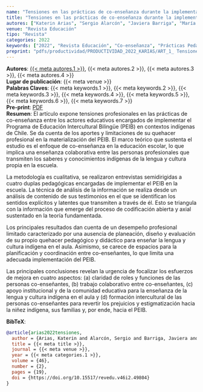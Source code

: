 ```yaml
---
name: "Tensiones en las prácticas de co-enseñanza durante la implementación de la educación intercultural bilingüe"
title: "Tensiones en las prácticas de co-enseñanza durante la implementación de la educación intercultural bilingüe"
autores: ["Katerin Arias", "Sergio Alarcón", "Javiera Barriga", "María Solís"]
venue: "Revista Educación"
tipo: "Revista"
categories: 2022
keywords: ["2022", "Revista Educación", "Co-enseñanza", "Prácticas Pedagógicas", "Educación Intercultural", "Lengua Indígena", "Cultura Indígena"]
preprint: "pdfs/productividad/PRODUCTIVIDAD_2022_KARIAS/ART_1_ Tensiones en la Co_enseñanza EIB_ARIAS ET AL_2022_WOS_SCIELO.pdf"
---
```

**Autores**: [{{< meta autores.1 >}}](../members/current/Katerin Arias.qmd), {{< meta autores.2 >}}, {{< meta autores.3 >}}, {{< meta autores.4 >}}    
**Lugar de publicación**: {{< meta venue >}}     
**Palabras Claves**: {{< meta keywords.1 >}}, {{< meta keywords.2 >}}, {{< meta keywords.3 >}}, {{< meta keywords.4 >}}, {{< meta keywords.5 >}}, {{< meta keywords.6 >}}, {{< meta keywords.7 >}}  
**Pre-print**: [PDF](../{{< meta preprint >}})    
**Resumen**: El artículo expone tensiones profesionales en las prácticas de co-enseñanza entre los actores educativos encargados de implementar el Programa de Educación Intercultural Bilingüe (PEIB) en contextos indígenas de Chile. Se da cuenta de los aportes y limitaciones de su quehacer profesional en la materialización del PEIB. El marco teórico que sustenta el estudio es el enfoque de co-enseñanza en la educación escolar, lo que implica una enseñanza colaborativa entre las personas profesionales que transmiten los saberes y conocimientos indígenas de la lengua y cultura propia en la escuela.

La metodología es cualitativa, se realizaron entrevistas semidirigidas a cuatro duplas pedagógicas encargadas de implementar el PEIB en la escuela. La técnica de análisis de la información se realiza desde un análisis de contenido de sus testimonios en el que se identifican los sentidos explícitos y latentes que transmiten a través de él. Esto se triangula con la información que emerge del proceso de codificación abierta y axial sustentado en la teoría fundamentada.

Los principales resultados dan cuenta de un desempeño profesional limitado caracterizado por una ausencia de planeación, diseño y evaluación de su propio quehacer pedagógico y didáctico para enseñar la lengua y cultura indígena en el aula. Asimismo, se carece de espacios para la planificación y coordinación entre co-enseñantes, lo que limita una adecuada implementación del PEIB.

Las principales conclusiones revelan la urgencia de focalizar los esfuerzos de mejora en cuatro aspectos: (a) claridad de roles y funciones de las personas co-enseñantes, (b) trabajo colaborativo entre co-enseñantes, (c) apoyo institucional y de la comunidad educativa para la enseñanza de la lengua y cultura indígena en el aula y (d) formación intercultural de las personas co-enseñantes para revertir los prejuicios y estigmatización hacia la niñez indígena, sus familias y, por ende, hacia el PEIB.


**BibTeX**:
```bibtex
@article{arias2022tensiones,
  author = {Arias, Katerin and Alarcón, Sergio and Barriga, Javiera and Solís, María},
  title = {{< meta title >}},
  journal = {{< meta venue >}},
  year = {{< meta categories.1 >}},
  volume = {46},
  number = {2},
  pages = {19},
  doi = {https://doi.org/10.15517/revedu.v46i2.49804}
}
```
